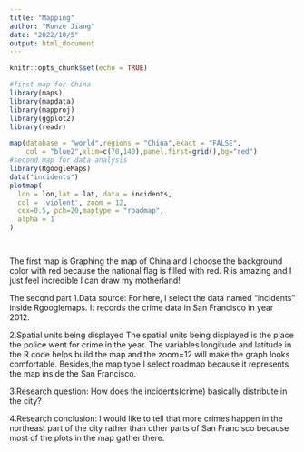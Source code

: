 ```yaml
---
title: "Mapping"
author: "Runze Jiang"
date: "2022/10/5"
output: html_document
---
```


```r
knitr::opts_chunk$set(echo = TRUE)
```


```r
#first map for China
library(maps)
library(mapdata)
library(mapproj)
library(ggplot2)
library(readr)

map(database = "world",regions = "China",exact = "FALSE",
    col = "blue2",xlim=c(70,140),panel.first=grid(),bg="red")
#second map for data analysis
library(RgoogleMaps)
data("incidents")
plotmap(
  lon = lon,lat = lat, data = incidents, 
  col = 'violent', zoom = 12,
  cex=0.5, pch=20,maptype = "roadmap",
  alpha = 1
)




```

The first map is Graphing the map of China and I choose the background color with red because the national flag is filled with red. R is amazing and I just feel incredible I can draw my motherland!

The second part
1.Data source:
For here, I select the data named "incidents" inside Rgooglemaps. It records the crime data in San Francisco in year 2012.


2.Spatial units being displayed
The spatial units being displayed is the place the police went for crime in the year. The variables longitude and latitude in the R code helps build the map and the zoom=12 will make the graph looks comfortable. Besides,the map type I select roadmap because it represents the map inside the San Francisco.

3.Research question:
How does the incidents(crime) basically distribute in the city?

4.Research conclusion:
I would like to tell that more crimes happen in the northeast part of the city rather than other parts of San Francisco because most of the plots in the map gather there.


















